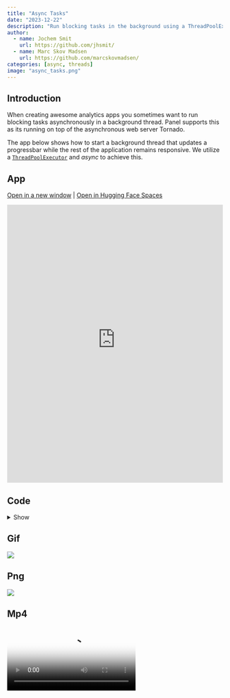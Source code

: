```yaml
---
title: "Async Tasks"
date: "2023-12-22"
description: "Run blocking tasks in the background using a ThreadPoolExecutor and Async"
author:
  - name: Jochem Smit 
    url: https://github.com/jhsmit/
  - name: Marc Skov Madsen
    url: https://github.com/marcskovmadsen/  
categories: [async, threads]
image: "async_tasks.png"
---
```


## Introduction

When creating awesome analytics apps you sometimes want to run blocking tasks asynchronously in a background thread. Panel supports this as its running on top of the asynchronous web server Tornado.

The app below shows how to start a background thread that updates a progressbar while the rest of the application remains responsive. We utilize a [`ThreadPoolExecutor`](https://docs.python.org/3/library/concurrent.futures.html#threadpoolexecutor) and *async* to achieve this.

## App

<a href="https://awesome-panel-async-tasks.hf.space" target="_blank">Open in a new window</a> | <a href="https://huggingface.co/spaces/awesome-panel/async_tasks" target="_blank">Open in Hugging Face Spaces</a>

<iframe
	src="https://awesome-panel-async-tasks.hf.space"
	frameborder="0"
	style="width:100%;height:650px"
></iframe>

## Code

<details>
<summary>Show </summary>
```.python
```
</details>

## Gif

<img src="https://cdn.awesome-panel.org/resources/async_tasks/async_tasks.gif"></img>

## Png

<img src="https://cdn.awesome-panel.org/resources/async_tasks/async_tasks.png"></img>

## Mp4

<video poster="https://cdn.awesome-panel.org/resources/async_tasks/async_tasks.png" controls>
  <source src="https://cdn.awesome-panel.org/resources/async_tasks/async_tasks.mp4" type="video/mp4">
  Your browser does not support HTML video.
</video>
